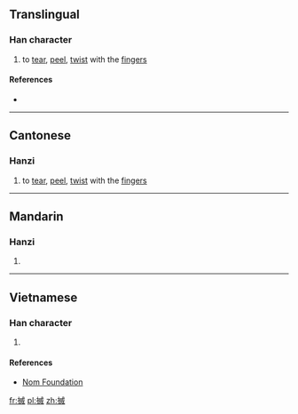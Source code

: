 ==Translingual==

===Han character===
{{Han char|rn=64|rad=手|as=10|sn=13|four=53050|canj=QIHF,XQIHF|ids=⿰扌烕}}

# {{label|zh|Cantonese}} to [[tear]], [[peel]], [[twist]] with the [[finger]]s

====References====
* {{Han ref|kx=0447.160|dkj=12495|dj=0798.100|hdz=31930.090|uh=6423|ud=25635|bh=DDA9|bd=56745}}

----

==Cantonese==

===Hanzi===
{{yue-hanzi|jyut=[[mit1]], [[mit6]]|y=mit1, mit6}}

# to [[tear]], [[peel]], [[twist]] with the [[finger]]s

----

==Mandarin==

===Hanzi===
{{cmn-hanzi|pin=[[miè]] ([[mie4]])|wg=mieh<sup>4</sup>}}

# {{defn|lang=cmn|sort=手10}}

----

==Vietnamese==

===Han character===
{{vi-hantu|rs=手10|[[dạt]], [[giạt]]}}

# {{defn|lang=vi|sort=手10}}

====References====
*[http://nomfoundation.org/common/nom_details.php?codepoint=6423 Nom Foundation]

[[fr:搣]]
[[pl:搣]]
[[zh:搣]]